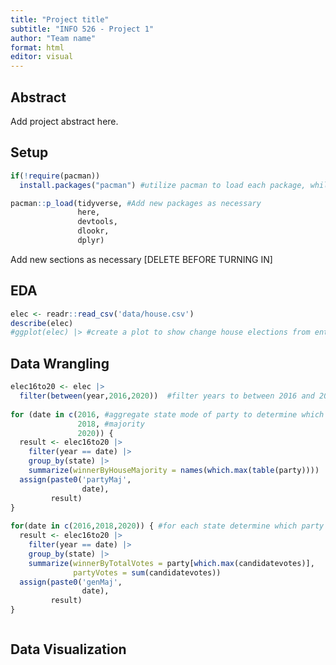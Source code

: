 ```yaml
---
title: "Project title"
subtitle: "INFO 526 - Project 1"
author: "Team name"
format: html
editor: visual
---
```


## Abstract

Add project abstract here.

## Setup
```r
if(!require(pacman))
  install.packages("pacman") #utilize pacman to load each package, while ensuring nothing is redownloaded unnecesarily

pacman::p_load(tidyverse, #Add new packages as necessary
               here,
               devtools,
               dlookr,
               dplyr)
```
Add new sections as necessary [DELETE BEFORE TURNING IN]

## EDA
```r
elec <- readr::read_csv('data/house.csv')
describe(elec)
#ggplot(elec) |> #create a plot to show change house elections from entire dataset


```

## Data Wrangling
```r
elec16to20 <- elec |>
  filter(between(year,2016,2020))  #filter years to between 2016 and 2020
 
for (date in c(2016, #aggregate state mode of party to determine which party has the 
               2018, #majority
               2020)) {
  result <- elec16to20 |>
    filter(year == date) |>
    group_by(state) |>
    summarize(winnerByHouseMajority = names(which.max(table(party))))
  assign(paste0('partyMaj', 
                date), 
         result)
}
  
for(date in c(2016,2018,2020)) { #for each state determine which party got the most votes
  result <- elec16to20 |>
    filter(year == date) |>
    group_by(state) |>
    summarize(winnerByTotalVotes = party[which.max(candidatevotes)], 
              partyVotes = sum(candidatevotes))
  assign(paste0('genMaj',
                date), 
         result)
}



```


## Data Visualization
```r

```


